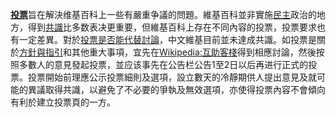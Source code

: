 '''[[Wikipedia:投票|投票]]'''旨在解決维基百科上一些有嚴重争議的問題。維基百科並非實施[[民主]]政治的地方，得到[[Wikipedia:共识|共識]]比多数表决更重要，但維基百科上存在不同內容的投票，投票要求也有一定差異。對於[[Wikipedia:投票不能代替討論|投票是否能代替討論]]，中文維基目前並未達成共識。如投票是關於[[Wikipedia:方針與指引|方針與指引]]和其他重大事項，宜先在[[Wikipedia:互助客棧]]得到相應討論，然後按照多數人的意見發起投票，並应该事先在公告栏公告1至2日以后再进行正式的投票。投票開始前理應公示投票細則及選項，設立數天的冷靜期供人提出意見及就可能的異議取得共識，以避免了不必要的爭執及無效選項，亦使得投票內容不會傾向有利於建立投票頁的一方。